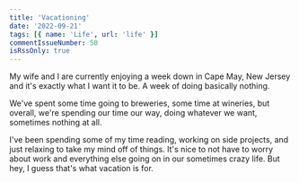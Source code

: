 ```yaml
---
title: 'Vacationing'
date: '2022-09-21'
tags: [{ name: 'Life', url: 'life' }]
commentIssueNumber: 50
isRssOnly: true
---
```


My wife and I are currently enjoying a week down in Cape May, New Jersey and it's exactly what I want it to be. A week of doing basically nothing.

We've spent some time going to breweries, some time at wineries, but overall, we're spending our time our way, doing whatever we want, sometimes nothing at all.

I've been spending some of my time reading, working on side projects, and just relaxing to take my mind off of things. It's nice to not have to worry about work and everything else going on in our sometimes crazy life. But hey, I guess that's what vacation is for.
